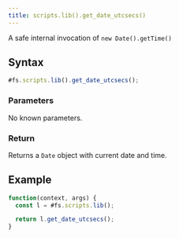 ```yaml
---
title: scripts.lib().get_date_utcsecs()
---
```


A safe internal invocation of `new Date().getTime()`

## Syntax

```js
#fs.scripts.lib().get_date_utcsecs();
```

### Parameters

No known parameters.

### Return

Returns a `Date` object with current date and time.

## Example

```js
function(context, args) {
  const l = #fs.scripts.lib();

  return l.get_date_utcsecs();
}
```
